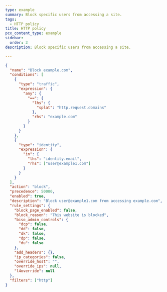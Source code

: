 ```yaml
---
type: example
summary: Block specific users from accessing a site.
tags:
  - HTTP policy
title: HTTP policy
pcx_content_type: example
sidebar:
  order: 3
description: Block specific users from accessing a site.

---
```


```json
{
  "name": "Block example.com",
  "conditions": [
    {
      "type": "traffic",
      "expression": {
        "any": {
          "==": {
            "lhs": {
              "splat": "http.request.domains"
            },
            "rhs": "example.com"
          }
        }
      }
    },
    {
      "type": "identity",
      "expression": {
        "in": {
          "lhs": "identity.email",
          "rhs": ["user@example1.com"]
        }
      }
    }
  ],
  "action": "block",
  "precedence": 50000,
  "enabled": true,
  "description": "Block user@example1.com from accessing example.com",
  "rule_settings": {
    "block_page_enabled": false,
    "block_reason": "This website is blocked",
    "biso_admin_controls": {
      "dcp": false,
      "dd": false,
      "dk": false,
      "dp": false,
      "du": false
    },
    "add_headers": {},
    "ip_categories": false,
    "override_host": "",
    "override_ips": null,
    "l4override": null
  },
  "filters": ["http"]
}
```
